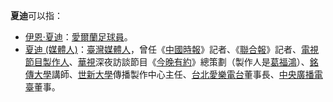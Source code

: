 '''夏迪'''可以指：
*[[伊恩·夏迪|伊恩·夏迪]]：[[愛爾蘭|愛爾蘭]][[足球員|足球員]]。
*[[夏迪_(媒體人)|夏迪 (媒體人)]]：[[臺灣|臺灣]][[媒體人|媒體人]]，曾任《[[中國時報|中國時報]]》記者、《[[聯合報|聯合報]]》記者、[[電視節目|電視節目]][[製作人|製作人]]、[[華視|華視]]深夜訪談節目《[[今晚有約|今晚有約]]》總策劃（製作人是[[葛福鴻|葛福鴻]]）、[[銘傳大學|銘傳大學]]講師、[[世新大學|世新大學]]傳播製作中心主任、[[台北愛樂電台|台北愛樂電台]]董事長、[[中央廣播電臺|中央廣播電臺]]董事。
{{消歧义|cat=二字消歧义}}